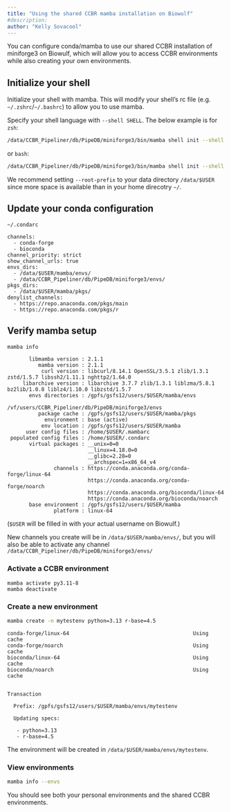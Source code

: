 ```yaml
---
title: "Using the shared CCBR mamba installation on Biowulf"
#description:
author: "Kelly Sovacool"
---
```


You can configure conda/mamba to use our shared CCBR installation of miniforge3
on Biowulf, which will allow you to access CCBR environments while also creating
your own environments.

## Initialize your shell

Initialize your shell with mamba. This will modify your shell's rc file (e.g.
`~/.zshrc`/`~/.bashrc`) to allow you to use mamba.

Specify your shell language with `--shell SHELL`. The below example is for `zsh`:

```sh
/data/CCBR_Pipeliner/db/PipeDB/miniforge3/bin/mamba shell init --shell zsh --root-prefix=/data/$USER/mamba
```

or `bash`:

```sh
/data/CCBR_Pipeliner/db/PipeDB/miniforge3/bin/mamba shell init --shell bash --root-prefix=/data/$USER/mamba
```

We recommend setting `--root-prefix` to your data directory `/data/$USER` since
more space is available than in your home direcotry `~/`.

## Update your conda configuration

`~/.condarc`
```
channels:
  - conda-forge
  - bioconda
channel_priority: strict
show_channel_urls: true
envs_dirs:
  - /data/$USER/mamba/envs/
  - /data/CCBR_Pipeliner/db/PipeDB/miniforge3/envs/
pkgs_dirs:
  - /data/$USER/mamba/pkgs/
denylist_channels:
  - https://repo.anaconda.com/pkgs/main
  - https://repo.anaconda.com/pkgs/r
```

## Verify mamba setup

```sh
mamba info
```
```
       libmamba version : 2.1.1
          mamba version : 2.1.1
           curl version : libcurl/8.14.1 OpenSSL/3.5.1 zlib/1.3.1 zstd/1.5.7 libssh2/1.11.1 nghttp2/1.64.0
     libarchive version : libarchive 3.7.7 zlib/1.3.1 liblzma/5.8.1 bz2lib/1.0.8 liblz4/1.10.0 libzstd/1.5.7
       envs directories : /gpfs/gsfs12/users/$USER/mamba/envs
                          /vf/users/CCBR_Pipeliner/db/PipeDB/miniforge3/envs
          package cache : /gpfs/gsfs12/users/$USER/mamba/pkgs
            environment : base (active)
           env location : /gpfs/gsfs12/users/$USER/mamba
      user config files : /home/$USER/.mambarc
 populated config files : /home/$USER/.condarc
       virtual packages : __unix=0=0
                          __linux=4.18.0=0
                          __glibc=2.28=0
                          __archspec=1=x86_64_v4
               channels : https://conda.anaconda.org/conda-forge/linux-64
                          https://conda.anaconda.org/conda-forge/noarch
                          https://conda.anaconda.org/bioconda/linux-64
                          https://conda.anaconda.org/bioconda/noarch
       base environment : /gpfs/gsfs12/users/$USER/mamba
               platform : linux-64
```

(`$USER` will be filled in with your actual username on Biowulf.)

New channels you create will be in `/data/$USER/mamba/envs/`, but you will also
be able to activate any channel `/data/CCBR_Pipeliner/db/PipeDB/miniforge3/envs/`

### Activate a CCBR environment

```
mamba activate py3.11-8
mamba deactivate
```

### Create a new environment

```sh
mamba create -n mytestenv python=3.13 r-base=4.5
```
```
conda-forge/linux-64                                        Using cache
conda-forge/noarch                                          Using cache
bioconda/linux-64                                           Using cache
bioconda/noarch                                             Using cache


Transaction

  Prefix: /gpfs/gsfs12/users/$USER/mamba/envs/mytestenv

  Updating specs:

   - python=3.13
   - r-base=4.5
```

The environment will be created in `/data/$USER/mamba/envs/mytestenv`.

### View environments

```sh
mamba info --envs
```

You should see both your personal environments and the shared CCBR environments.